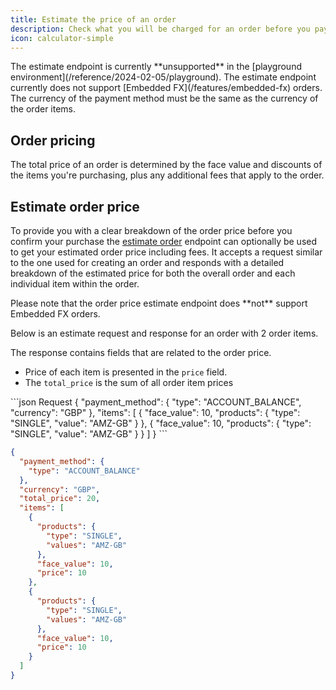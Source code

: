 ```yaml
---
title: Estimate the price of an order
description: Check what you will be charged for an order before you pay
icon: calculator-simple
---
```


<Info>
  The estimate endpoint is currently **unsupported** in the [playground
  environment](/reference/2024-02-05/playground).
</Info>

<Info>
  The estimate endpoint currently does not support [Embedded
  FX](/features/embedded-fx) orders. The currency of the payment method must be
  the same as the currency of the order items.
</Info>

## Order pricing

The total price of an order is determined by the face value and discounts of the items you're purchasing, plus any additional fees that apply to the order.

## Estimate order price

To provide you with a clear breakdown of the order price before you confirm your purchase the [estimate order](/reference/2024-02-05/endpoint/orders/estimate) endpoint can optionally be used to get your estimated order price including fees. It accepts a request similar to the one used for creating an order and responds with a detailed breakdown of the estimated price for both the overall order and each individual item within the order.

<Note>
  Please note that the order price estimate endpoint does **not** support
  Embedded FX orders.
</Note>

Below is an estimate request and response for an order with 2 order items.

The response contains fields that are related to the order price.

- Price of each item is presented in the `price` field.
- The `total_price` is the sum of all order item prices

<CodeGroup>
```json Request
{
  "payment_method": {
    "type": "ACCOUNT_BALANCE",
    "currency": "GBP"
  },
  "items": [
    {
      "face_value": 10,
      "products": {
        "type": "SINGLE",
        "value": "AMZ-GB"
      }
    },
    {
      "face_value": 10,
      "products": {
        "type": "SINGLE",
        "value": "AMZ-GB"
      }
    }
  ]
}
```

```json Response {6,13-14,21-22}
{
  "payment_method": {
    "type": "ACCOUNT_BALANCE"
  },
  "currency": "GBP",
  "total_price": 20,
  "items": [
    {
      "products": {
        "type": "SINGLE",
        "values": "AMZ-GB"
      },
      "face_value": 10,
      "price": 10
    },
    {
      "products": {
        "type": "SINGLE",
        "values": "AMZ-GB"
      },
      "face_value": 10,
      "price": 10
    }
  ]
}
```

</CodeGroup>
